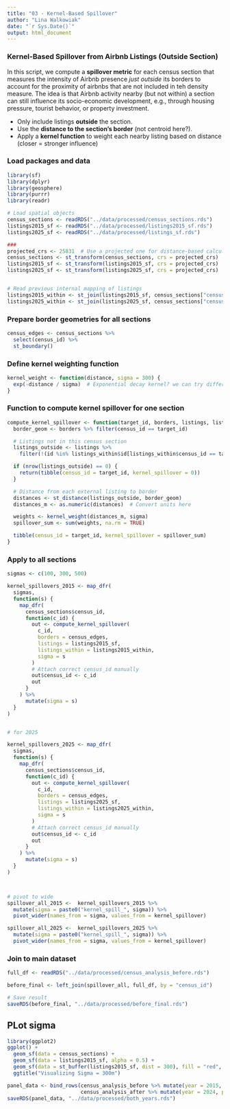 ```yaml
---
title: "03 - Kernel-Based Spillover"
author: "Lina Walkowiak"
date: "`r Sys.Date()`"
output: html_document
---
```


### Kernel-Based Spillover from Airbnb Listings (Outside Section)

In this script, we compute a **spillover metric** for each census section that measures the intensity of Airbnb presence *just outside* its borders to account for the proximity of airbnbs that are not included in teh density measure. The idea is that Airbnb activity nearby (but not within) a section can still influence its socio-economic development, e.g., through housing pressure, tourist behavior, or property investment.

- Only include listings **outside** the section.
- Use the **distance to the section's border** (not centroid here?).
- Apply a **kernel function** to weight each nearby listing based on distance (closer = stronger influence)

### Load packages and data
```r
library(sf)
library(dplyr)
library(geosphere)
library(purrr)
library(readr)

# Load spatial objects
census_sections <- readRDS("../data/processed/census_sections.rds")
listings2015_sf <- readRDS("../data/processed/listings2015_sf.rds")
listings2025_sf <- readRDS("../data/processed/listings_sf.rds")

### 
projected_crs <- 25831  # Use a projected one for distance-based calculations
census_sections <- st_transform(census_sections, crs = projected_crs)
listings2015_sf <- st_transform(listings2015_sf, crs = projected_crs)
listings2025_sf <- st_transform(listings2025_sf, crs = projected_crs)


# Read previous internal mapping of listings
listings2015_within <- st_join(listings2015_sf, census_sections["census_id"], left = FALSE)
listings2025_within <- st_join(listings2025_sf, census_sections["census_id"], left = FALSE)
```

### Prepare border geometries for all sections
```r
census_edges <- census_sections %>%
  select(census_id) %>%
  st_boundary()
```

### Define kernel weighting function
```r
kernel_weight <- function(distance, sigma = 300) {
  exp(-distance / sigma)  # Exponential decay kernel? we can try different things here
}
```

### Function to compute kernel spillover for one section
```r
compute_kernel_spillover <- function(target_id, borders, listings, listings_within, sigma = 300) {
  border_geom <- borders %>% filter(census_id == target_id)

  # Listings not in this census section
  listings_outside <- listings %>%
    filter(!(id %in% listings_within$id[listings_within$census_id == target_id]))

  if (nrow(listings_outside) == 0) {
    return(tibble(census_id = target_id, kernel_spillover = 0))
  }

  # Distance from each external listing to border
  distances <- st_distance(listings_outside, border_geom)
  distances_m <- as.numeric(distances)  # Convert units here

  weights <- kernel_weight(distances_m, sigma)
  spillover_sum <- sum(weights, na.rm = TRUE)

  tibble(census_id = target_id, kernel_spillover = spillover_sum)
}
```

### Apply to all sections
```r
sigmas <- c(100, 300, 500)

kernel_spillovers_2015 <- map_dfr(
  sigmas,
  function(s) {
    map_dfr(
      census_sections$census_id,
      function(c_id) {
        out <- compute_kernel_spillover(
          c_id,
          borders = census_edges,
          listings = listings2015_sf,
          listings_within = listings2015_within,
          sigma = s
        )
        # Attach correct census_id manually
        out$census_id <- c_id
        out
      }
    ) %>%
      mutate(sigma = s)
  }
)


# for 2025

kernel_spillovers_2025 <- map_dfr(
  sigmas,
  function(s) {
    map_dfr(
      census_sections$census_id,
      function(c_id) {
        out <- compute_kernel_spillover(
          c_id,
          borders = census_edges,
          listings = listings2025_sf,
          listings_within = listings2025_within,
          sigma = s
        )
        # Attach correct census_id manually
        out$census_id <- c_id
        out
      }
    ) %>%
      mutate(sigma = s)
  }
)



# pivot to wide
spillover_all_2015 <-  kernel_spillovers_2015 %>%
  mutate(sigma = paste0("kernel_spill_", sigma)) %>%
  pivot_wider(names_from = sigma, values_from = kernel_spillover)

spillover_all_2025 <-  kernel_spillovers_2025 %>%
  mutate(sigma = paste0("kernel_spill_", sigma)) %>%
  pivot_wider(names_from = sigma, values_from = kernel_spillover)

```

### Join to main dataset
```r
full_df <- readRDS("../data/processed/census_analysis_before.rds")

before_final <- left_join(spillover_all, full_df, by = "census_id")

# Save result
saveRDS(before_final, "../data/processed/before_final.rds")
```
## PLot sigma 
```r
library(ggplot2)
ggplot() +
  geom_sf(data = census_sections) +
  geom_sf(data = listings2015_sf, alpha = 0.5) +
  geom_sf(data = st_buffer(listings2015_sf, dist = 300), fill = "red", alpha = 0.1) +
  ggtitle("Visualizing Sigma = 300m")

```
```r
panel_data <- bind_rows(census_analysis_before %>% mutate(year = 2015, post = 0),
                        census_analysis_after %>% mutate(year = 2024, post = 1))
saveRDS(panel_data, "../data/processed/both_years.rds")
```



